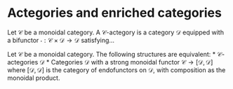 # Actegories and enriched categories {#actegories-enriched}

::: {.itenv #def-actegory title="Definition."}
Let $\mathcal C$ be a monoidal category. A $\mathcal C$-actegory is a category $\mathcal D$ equipped with a bifunctor $\cdot : \mathcal C \times \mathcal D \to \mathcal D$ satisfying...
:::

::: {.itenv #prop-actegory-endofunctors title="Proposition."}
Let $\mathcal C$ be a monoidal category. The following structures are equivalent:
* $\mathcal C$-actegories $\mathcal D$
* Categories $\mathcal D$ with a strong monoidal functor $\mathcal C \to [\mathcal D, \mathcal D]$ where $[\mathcal D, \mathcal D]$ is the category of endofunctors on $\mathcal D$, with composition as the monoidal product.
:::
